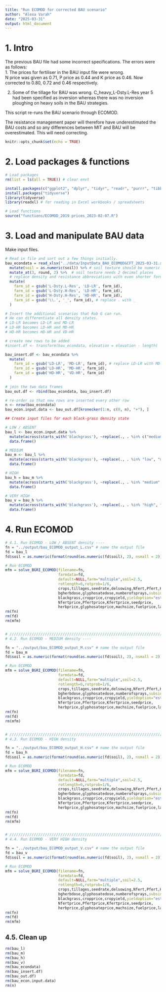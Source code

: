 ```yaml
---
title: "Run ECOMOD for corrected BAU scenario"
author: "Alexa Varah"
date: "2025-03-31"
output: html_document
---
```


# 1. Intro

The previous BAU file had some incorrect specifications. The errors were as follows:  
1. The prices for fertiliser in the BAU input file were wrong.  
N price was given as 0.71, P price as 0.44 and K price as 0.46. Now corrected to 0.80, 0.72 and 0.46 respectively.  

2. Some of the tillage for BAU was wrong. 
C_heavy_L-Dsty.L-Res year 5 had been specified as inversion whereas there was no inversion ploughing on heavy soils in the BAU strategies.

This script re-runs the BAU scenario through ECOMOD.  
  
The resistance management paper will therefore have underestimated the BAU costs and so any differences between MIT and BAU will be overestimated. This will need correcting.  

```r
knitr::opts_chunk$set(echo = TRUE)
```

# 2. Load packages & functions

```r
# Load packages
rm(list = ls(all = TRUE)) # clear envt

install.packages(c("ggplot2", "dplyr", "tidyr", "readr", "purrr", "tibble", "stringr"))
install.packages("tidyverse")
library(tidyverse)
library(readxl) # for reading in Excel workbooks / spreadsheets

# Load functions
source("functions/ECOMOD_2019 prices_2023-02-07.R")
```



# 3. Load and manipulate BAU data
Make input files.
```r
# Read in file and sort out a few things initially.
bau_econdata = read_xlsx("../data/InputData_BAU_ECOMOD&CFT_2025-03-31.xlsx",5) %>% 
  mutate(soil = as.numeric(soil)) %>% # soil texture should be numeric
  mutate_at(3, round, 2) %>%  # soil texture needs 2 decimal places
  # replace density and resistance abbreviations with even shorter forms:
  mutate(
    farm_id = gsub('L-Dsty.L-Res', 'LD-LR', farm_id), 
    farm_id = gsub('L-Dsty.H-Res', 'LD-HR', farm_id),
    farm_id = gsub('H-Dsty.H-Res', 'HD-HR', farm_id),
    farm_id = gsub('\\.', '_', farm_id), # replace . with _
  )

# Insert the additional scenarios that Rob G can run. 
# He can differentiate all density states.
# LD-LR becomes LD-LR and MD-LR
# LD-HR becomes LD-HR and MD-HR
# HD-HR becomes HD-HR and VD-HR

# create new rows to be added
#insert.df <- transform(bau_econdata, elevation = elevation - length)

bau_insert.df <- bau_econdata %>% 
  mutate(
    farm_id = gsub('LD-LR', 'MD-LR', farm_id), # replace LD-LR with MD-LR
    farm_id = gsub('LD-HR', 'MD-HR', farm_id),
    farm_id = gsub('HD-HR', 'VD-HR', farm_id)
  )
    
# join the two data frames
bau_out.df <- rbind(bau_econdata, bau_insert.df)

# re-order so that new rows are inserted every other row
n <- nrow(bau_econdata)
bau_econ.input.data <- bau_out.df[kronecker(1:n, c(0, n), "+"), ]

## Create input files for each black-grass density state

# LOW / ABSENT
bau_l <- bau_econ.input.data %>%
  mutate(across(starts_with('blackgrass'), ~replace(., . %in% c("medium","high","veryhigh"), "low"))) %>%
  data.frame()

# MEDIUM
bau_m <- bau_l %>%
  mutate(across(starts_with('blackgrass'), ~replace(., . %in% "low", "medium"))) %>% 
  data.frame()

# HIGH
bau_h = bau_m %>%
  mutate(across(starts_with('blackgrass'), ~replace(., . %in% "medium", "high"))) %>% 
  data.frame()

# VERY HIGH
bau_v = bau_h %>%
  mutate(across(starts_with('blackgrass'), ~replace(., . %in% "high", "veryhigh"))) %>% 
  data.frame()
```

# 4. Run ECOMOD
```r

# 4.1. Run ECOMOD - LOW / ABSENT density ----
fn = "../output/bau_ECOMOD_output_L.csv" # name the output file
fd = bau_l
fd$soil = as.numeric(format(round(as.numeric(fd$soil), 2), nsmall = 2))

# Run ECOMOD
mfm = solve_BGRI_ECOMOD(filename=fn,
                        farmdata=fd,
                        default=NULL,farm="multiple",soil=2.5,
                        rotlength=6,rotprob=1/6,
                        crops,tillages,seedrate,delsowing,Nfert,Pfert,Kfert,
                        bgherbdose,glyphosatedose,numberofsprays,subsidy="yes",
                        blackgrass,cropprice,cropyield,yieldoption="estimate",
                        Nfertprice,Pfertprice,Kfertprice,seedprice,
                        herbprice,glyphosateprice,machsize,fuelprice,labourwage)
rm(fn)
rm(fd)
rm(mfm)


# //////////////////////////////////////////////////////////////////////////////
# 4.2. Run ECOMOD - MEDIUM density ----

fn = "../output/bau_ECOMOD_output_M.csv" # name the output file
fd = bau_m
fd$soil = as.numeric(format(round(as.numeric(fd$soil), 2), nsmall = 2))

# Run ECOMOD
mfm = solve_BGRI_ECOMOD(filename=fn,
                        farmdata=fd,
                        default=NULL,farm="multiple",soil=2.5,
                        rotlength=6,rotprob=1/6,
                        crops,tillages,seedrate,delsowing,Nfert,Pfert,Kfert,
                        bgherbdose,glyphosatedose,numberofsprays,subsidy="yes",
                        blackgrass,cropprice,cropyield,yieldoption="estimate",
                        Nfertprice,Pfertprice,Kfertprice,seedprice,
                        herbprice,glyphosateprice,machsize,fuelprice,labourwage)
rm(fn)
rm(fd)
rm(mfm)


# //////////////////////////////////////////////////////////////////////////////
# 4.3. Run ECOMOD - HIGH density

fn = "../output/bau_ECOMOD_output_H.csv" # name the output file
fd = bau_h
fd$soil = as.numeric(format(round(as.numeric(fd$soil), 2), nsmall = 2))

# Run ECOMOD
mfm = solve_BGRI_ECOMOD(filename=fn,
                        farmdata=fd,
                        default=NULL,farm="multiple",soil=2.5,
                        rotlength=6,rotprob=1/6,
                        crops,tillages,seedrate,delsowing,Nfert,Pfert,Kfert,
                        bgherbdose,glyphosatedose,numberofsprays,subsidy="yes",
                        blackgrass,cropprice,cropyield,yieldoption="estimate",
                        Nfertprice,Pfertprice,Kfertprice,seedprice,
                        herbprice,glyphosateprice,machsize,fuelprice,labourwage)
rm(fn)
rm(fd)
rm(mfm)


# //////////////////////////////////////////////////////////////////////////////
# 4.4. Run ECOMOD - VERY HIGH density

fn = "../output/bau_ECOMOD_output_V.csv" # name the output file
fd = bau_v
fd$soil = as.numeric(format(round(as.numeric(fd$soil), 2), nsmall = 2))

# Run ECOMOD
mfm = solve_BGRI_ECOMOD(filename=fn,
                        farmdata=fd,
                        default=NULL,farm="multiple",soil=2.5,
                        rotlength=6,rotprob=1/6,
                        crops,tillages,seedrate,delsowing,Nfert,Pfert,Kfert,
                        bgherbdose,glyphosatedose,numberofsprays,subsidy="yes",
                        blackgrass,cropprice,cropyield,yieldoption="estimate",
                        Nfertprice,Pfertprice,Kfertprice,seedprice,
                        herbprice,glyphosateprice,machsize,fuelprice,labourwage)
rm(fn)
rm(fd)
rm(mfm)
```

## 4.5. Clean up
```r
rm(bau_l)
rm(bau_m)
rm(bau_h)
rm(bau_v)
rm(bau_econdata)
rm(bau_insert.df)
rm(bau_out.df)
rm(bau_econ.input.data)
rm(n)
```
